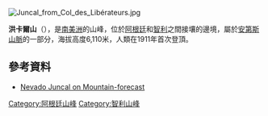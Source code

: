 [[Image:Juncal_from_Col_des_Libérateurs.jpg|right]]
{{Coord|33|2|25|S|70|5|1|W|display=title}}

'''洪卡爾山'''（{{lang-es|Cerro Juncal}}），是[[南美洲|南美洲]]的山峰，位於[[阿根廷|阿根廷]]和[[智利|智利]]之間接壤的邊境，屬於[[安第斯山脈|安第斯山脈]]的一部分，海拔高度6,110米，人類在1911年首次登頂。

==參考資料==
* [http://www.mountain-forecast.com/peaks/Nevado-Juncal Nevado Juncal on Mountain-forecast] {{Wayback|url=http://www.mountain-forecast.com/peaks/Nevado-Juncal |date=20201024040639 }}

{{Argentina-geo-stub}}
{{Chile-geo-stub}}
[[Category:阿根廷山峰|Category:阿根廷山峰]]
[[Category:智利山峰|Category:智利山峰]]